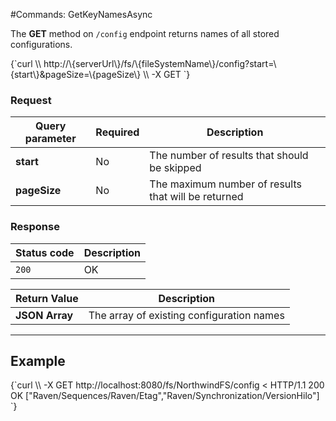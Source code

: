 
#Commands: GetKeyNamesAsync

The **GET** method on `/config` endpoint returns names of all stored configurations.



<TabItem value="json" label="json">
<CodeBlock language="json">
{`curl \\
	http://\{serverUrl\}/fs/\{fileSystemName\}/config?start=\{start\}&pageSize=\{pageSize\}  \\
	-X GET 
`}
</CodeBlock>
</TabItem>

### Request

| Query parameter | Required | Description |
| ------------- | -- | ---- |
| **start** | No | The number of results that should be skipped |
| **pageSize** | No | The maximum number of results that will be returned |


### Response

| Status code | Description |
| ----------- | - |
| `200` | OK |

| Return Value | Description |
| ------------- | ------------- |
| **JSON Array** | The array of existing configuration names |

---

## Example

<TabItem value="json" label="json">
<CodeBlock language="json">
{`curl \\
	-X GET http://localhost:8080/fs/NorthwindFS/config
< HTTP/1.1 200 OK
["Raven/Sequences/Raven/Etag","Raven/Synchronization/VersionHilo"]
`}
</CodeBlock>
</TabItem>

